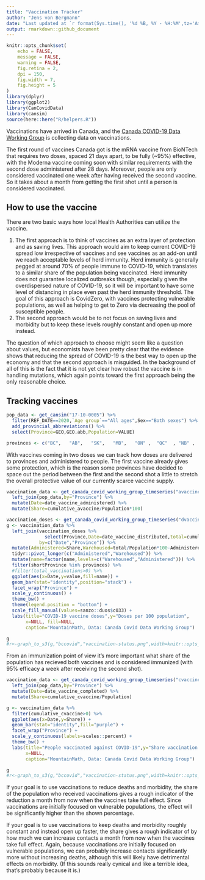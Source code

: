 ```yaml
---
title: "Vaccination Tracker"
author: "Jens von Bergmann"
date: "Last updated at `r format(Sys.time(), '%d %B, %Y - %H:%M',tz='America/Vancouver')`"
output: rmarkdown::github_document
---
```


```r
knitr::opts_chunk$set(
	echo = FALSE,
	message = FALSE,
	warning = FALSE,
	fig.retina = 2,
	dpi = 150,
	fig.width = 7,
	fig.height = 5
)
library(dplyr)
library(ggplot2)
library(CanCovidData)
library(cansim)
source(here::here("R/helpers.R"))

```

Vaccinations have arrived in Canada, and the [Canada COVID-19 Data Working Group](https://opencovid.ca) is collecting data on vaccinations. 

The first round of vaccines Canada got is the mRNA vaccine from BioNTech that requires two doses, spaced 21 days apart, to be fully (~95%) effective, with the Moderna vaccine coming soon with similar requirements with the second dose administered after 28 days. Moreover, people are only considered vaccinated one week after having received the second vaccine. So it takes about a month from getting the first shot until a person is considered vaccinated.

## How to use the vaccine
There are two basic ways how local Health Authorities can utilize the vaccine. 

1. The first approach is to think of vaccines as an extra layer of protection and as saving lives. This approach would aim to keep current COVID-19 spread low irrespective of vaccines and see vaccines as an add-on until we reach acceptable levels of herd immunity. Herd immunity is generally pegged at around 70% of people immune to COVID-19, which translates to a similar share of the population being vaccinated. Herd immunity does not guarantee localized outbreaks though, especially given the overdispersed nature of COVID-19, so it will be important to have some level of distancing in place even past the herd immunity threshold. The goal of this approach is CovidZero, with vaccines protecting vulnerable populations, as well as helping to get to Zero via decreasing the pool of susceptible people.
2. The second approach would be to not focus on saving lives and morbidity but to keep these levels roughly constant and open up more instead.

The question of which approach to choose might seem like a question about values, but economists have been pretty clear that the evidence shows that reducing the spread of COVID-19 is the best way to open up the economy and that the second approach is misguided. In the background of all of this is the fact that it is not yet clear how robust the vaccine is in handling mutations, which again points toward the first approach being the only reasonable choice.

## Tracking vaccines

```r
pop_data <- get_cansim("17-10-0005") %>%
  filter(REF_DATE==2020,`Age group`=="All ages",Sex=="Both sexes") %>%
  add_provincial_abbreviations() %>%
  select(Province=GEO,GEO.abb,Population=VALUE)

provinces <- c("BC",   "AB",   "SK",   "MB",   "ON" ,  "QC"  , "NB" ,  "PE" ,  "NS",   "NL")


```


With vaccines coming in two doses we can track how doses are delivered to provinces and administered to people. The first vaccine already gives some protection, which is the reason some provinces have decided to space out the period between the first and the second shot a little to stretch the overall protective value of our currently scarce vaccine supply.

```r
vaccination_data <- get_canada_covid_working_group_timeseries("avaccine") %>%
  left_join(pop_data,by="Province") %>%
  mutate(Date=date_vaccine_administered) %>%
  mutate(Share=cumulative_avaccine/Population*100)

vaccination_doses <- get_canada_covid_working_group_timeseries("dvaccine") 
g <- vaccination_data %>%
  left_join(vaccination_doses %>% 
              select(Province,Date=date_vaccine_distributed,total=cumulative_dvaccine),
            by=c("Date","Province")) %>%
  mutate(Administered=Share,Warehoused=total/Population*100-Administered) %>%
  tidyr::pivot_longer(c("Administered","Warehoused")) %>%
  mutate(name=factor(name,levels=c("Warehoused","Administered"))) %>%
  filter(shortProvince %in% provinces) %>%
  #filter(total_vaccinations>0) %>%
  ggplot(aes(x=Date,y=value,fill=name)) +
  geom_bar(stat="identity",position="stack") +
  facet_wrap("Province") +
  scale_y_continuous() +
  theme_bw() +
  theme(legend.position = "bottom") +
  scale_fill_manual(values=sanzo::duos$c033) +
  labs(title="COVID-19 vaccine doses",y="Doses per 100 population",
       x=NULL, fill=NULL,
       caption="MountainMath, Data: Canada Covid Data Working Group")

g
#r<-graph_to_s3(g,"bccovid","vaccination-status.png",width=knitr::opts_chunk$get('fig.width'),height=knitr::opts_chunk$get('fig.height'))
```

From an immunization point of view it's more important what share of the population has recieved both vaccines and is considered immunized (with 95% efficacy a week after receiving the second shot).

```r
vaccination_data <- get_canada_covid_working_group_timeseries("cvaccine") %>%
  left_join(pop_data,by="Province") %>%
  mutate(Date=date_vaccine_completed) %>%
  mutate(Share=cumulative_cvaccine/Population)

g <- vaccination_data %>%
  filter(cumulative_cvaccine>0) %>%
  ggplot(aes(x=Date,y=Share)) +
  geom_bar(stat="identity",fill="purple") +
  facet_wrap("Province") +
  scale_y_continuous(labels=scales::percent) +
  theme_bw() +
  labs(title="People vaccinated against COVID-19",y="Share vaccination completed",
       x=NULL,
       caption="MountainMath, Data: Canada Covid Data Working Group")

g
#r<-graph_to_s3(g,"bccovid","vaccination-status.png",width=knitr::opts_chunk$get('fig.width'),height=knitr::opts_chunk$get('fig.height'))
```

If your goal is to use vaccinations to reduce deaths and morbidity, the share of the population who received vaccinations gives a rough indicator of the reduction a month from now when the vaccines take full effect. Since vaccinations are initially focused on vulnerable populations, the effect will be significantly higher than the shown percentage.

If your goal is to use vaccinations to keep deaths and morbidity roughly constant and instead open up faster, the share gives a rough indicator of by how much we can increase contacts a month from now when the vaccines take full effect. Again, because vaccinations are initially focused on vulnerable populations, we can probably increase contacts significantly more without increasing deaths, although this will likely have detrimental effects on morbidity. (If this sounds really cynical and like a terrible idea, that's probably because it is.)




